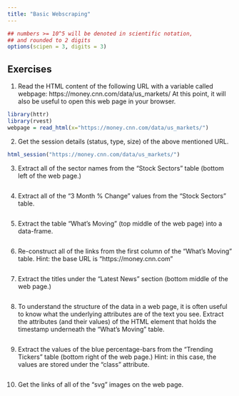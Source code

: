```yaml
---
title: "Basic Webscraping"
---
```


<style type="text/css">
.table {

    width: 80%;
    margin-left:10%; 
    margin-right:10%;
}
</style>
```r
## numbers >= 10^5 will be denoted in scientific notation,
## and rounded to 2 digits
options(scipen = 3, digits = 3)
```



## Exercises

1. Read the HTML content of the following URL with a variable called webpage: https://money.cnn.com/data/us_markets/ At this point, it will also be useful to open this web page in your browser.

```r
library(httr)
library(rvest)
webpage = read_html(x="https://money.cnn.com/data/us_markets/")

```

2. Get the session details (status, type, size) of the above mentioned URL.
```r
html_session("https://money.cnn.com/data/us_markets/")
```
3. Extract all of the sector names from the “Stock Sectors” table (bottom left of the web page.)
```r

```
4. Extract all of the “3 Month % Change” values from the “Stock Sectors” table.
```r

```
5. Extract the table “What’s Moving” (top middle of the web page) into a data-frame.
```r

```
6. Re-construct all of the links from the first column of the “What’s Moving” table.
Hint: the base URL is “https://money.cnn.com”
```r

```
7. Extract the titles under the “Latest News” section (bottom middle of the web page.)
```r

```
8. To understand the structure of the data in a web page, it is often useful to know what the underlying attributes are of the text you see.
Extract the attributes (and their values) of the HTML element that holds the timestamp underneath the “What’s Moving” table.
```r

```
9. Extract the values of the blue percentage-bars from the “Trending Tickers” table (bottom right of the web page.)
Hint: in this case, the values are stored under the “class” attribute.
```r

```
10. Get the links of all of the “svg” images on the web page.
